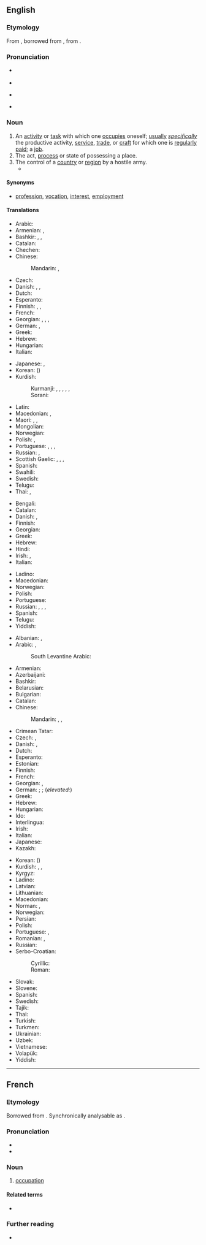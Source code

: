 ==English==

===Etymology===
{{PIE root|en|keh₂p}}
From {{inh|en|enm|occupacioun}}, borrowed from {{bor|en|frm|occupation}}, from {{der|en|la|occupātio}}.

===Pronunciation===
* {{a|US}} {{IPA|/ɑkjʊˈpeɪʃən/|lang=en}}
* {{audio|en-us-occupation.ogg|Audio (US)|lang=en}}
* {{a|UK}} {{IPA|/ɒkjʊˈpeɪʃən/|lang=en}}
* {{rhymes|eɪʃən|lang=en}}

===Noun===
{{en-noun|~}}

# An [[activity]] or [[task]] with which one [[occupies]] oneself; [[usually]] ''[[specifically]]'' the productive activity, [[service]], [[trade]], or [[craft]] for which one is [[regularly]] [[paid]]; a [[job]].
# The act, [[process]] or state of possessing a place.
# The control of a [[country]] or [[region]] by a hostile army.
#* {{quote-journal
|lang=en
|date=April 23, 2012
|author=Angelique Chrisafis
|title=François Hollande on top but far right scores record result in French election
|work=the Guardian
|url=http://www.guardian.co.uk/world/2012/apr/23/francois-hollande-french-election
|page=
|passage=The lawyer and twice-divorced mother of three had presented herself as the modern face of her party, trying to strip it of unsavoury overtones after her father's convictions for saying the Nazi '''occupation''' of France was not "particularly inhumane".}}

====Synonyms====
* {{qualifier|activity with which one occupies oneself}} [[profession]], [[vocation]], [[interest]], [[employment]]

====Translations====
{{trans-top|activity or task with which one occupies oneself}}
* Arabic: {{t|ar|وَظِيفَة|f}}
* Armenian: {{t+|hy|զբաղմունք}}, {{qualifier|regularly paid}} {{t+|hy|աշխատանք}}
* Bashkir: {{t|ba|шөғөл}}, {{t|ba|һөнәр}}, {{t|ba|эш}}
* Catalan: {{t+|ca|ocupació|f}}
* Chechen: {{t|ce|корматалла}}
* Chinese:
*: Mandarin: {{t+|cmn|職業|sc=Hani}}, {{t+|cmn|职业|tr=zhíyè|sc=Hani}}
* Czech: {{t+|cs|zaměstnání|n}}
* Danish: {{t+|da|arbejde|n}}, {{t|da|beskæftigelse|c}}, {{t+|da|erhverv|n}}
* Dutch: {{t+|nl|bezigheid|f}}
* Esperanto: {{t|eo|okupo}}
* Finnish: {{t+|fi|ammatti}}, {{t+|fi|työ}}, {{t+|fi|ajanviete}}
* French: {{t+|fr|occupation|f}}
* Georgian: {{t|ka|საქმიანობა}}, {{t|ka|ხელობა}}, {{t|ka|პროფესია}}, {{t|ka|თავშესაქცევი}}
* German: {{t+|de|Beschäftigung|f}}, {{t+|de|Beruf|m}}
* Greek: {{t+|el|απασχόληση|f}}
* Hebrew: {{t|he|תעסוקה|tr=ta'asuka}}
* Hungarian: {{t+|hu|foglalkozás}}
* Italian: {{t+|it|occupazione|f}}
{{trans-mid}}
* Japanese: {{t+|ja|仕事|tr=しごと, shigoto}}, {{t+|ja|職業|tr=しょくぎょう, shokugyō}}
* Korean: {{t+|ko|직업}} ({{t+|ko|職業|sc=Hani}})
* Kurdish:
*: Kurmanji: {{t+|ku|pîşe}}, {{t+|ku|meslek}}, {{t+|ku|mihne}}, {{t+|ku|hokar}}, {{t+|ku|kariyer}}, {{t+|ku|profesyon}}
*: Sorani: {{t|ckb|پیشە|tr=pîşe}}
* Latin: {{t|la|negotium}}
* Macedonian: {{t+|mk|зани́мање|n}}, {{t|mk|стру́ка|f}}
* Maori: {{t|mi|whakatāuteute}}, {{t|mi|umanga}} {{qualifier|profession}}, {{t|mi|mahi}} {{qualifier|job, employment}}
* Mongolian: {{t+|mn|мэргэжил}}
* Norwegian: {{t+|no|yrke|n}}
* Polish: {{t+|pl|zajęcie|n}}, {{t+|pl|zawód|m}}
* Portuguese: {{t+|pt|ocupação|f}}, {{t+|pt|serviço|m}}, {{t+|pt|emprego|m}}, {{t+|pt|trabalho|m}}
* Russian: {{t+|ru|заня́тие|n}}, {{t+|ru|профе́ссия|f}}
* Scottish Gaelic: {{t|gd|cosnadh|m}}, {{t+|gd|obair|f}}, {{t|gd|dreuchd|f}}, {{t|gd|gnìomhachd|f}}
* Spanish: {{t+|es|ocupación|f}}
* Swahili: {{t+|sw|shughuli}}
* Swedish: {{t+|sv|sysselsättning|c}}
* Telugu: {{t+|te|వృత్తి}}
* Thai: {{t+|th|อาชีพ}}, {{t+|th|งาน}}
{{trans-bottom}}

{{trans-top|act, process or state of possessing a place}}
* Bengali: {{t|bn|দখল করা}}
* Catalan: {{t+|ca|ocupació|f}}
* Danish: {{t|da|besættelse|c}}, {{t|da|okkupation|c}}
* Finnish: {{t+|fi|omistus}}
* Georgian: {{t|ka|დაკავება}}
* Greek: {{t+|el|κατάληψη|f}}
* Hebrew: {{t|he|כיבוש}}
* Hindi: {{t|hi|अधिभोग|m}}
* Irish: {{t|ga|lonnaíocht|f}}, {{t|ga|gabháil|m}}
* Italian: {{t+|it|occupazione|f}}
{{trans-mid}}
* Ladino: {{t|lad|okupasion}}
* Macedonian: {{t|mk|зазе́мање|n}}
* Norwegian: {{t+|no|okkupasjon|m}}
* Polish: {{t+|pl|zajmowanie|n}}
* Portuguese: {{t+|pt|ocupação|f}}
* Russian: {{t+|ru|завладе́ние|n}}, {{t+|ru|заня́тие|n}}, {{t+|ru|занима́ние|n}}, {{t+|ru|оккупа́ция|f}}
* Spanish: {{t+|es|ocupación|f}}
* Telugu: {{t|te|ఆక్రమణం}}
* Yiddish: {{t|yi|אָקופּאַציע}}
{{trans-bottom}}

{{trans-top|control of a country or region by a hostile army}}
* Albanian: {{t+|sq|okupacion|m}}, {{t+|sq|pushtim|m}}
* Arabic: {{t|ar|اِحْتِلال|m}}, {{t|ar|إِشْغَال|m}}
*: South Levantine Arabic: {{t|ajp|احتلال|m|tr=eḥtilāl}}
* Armenian: {{t+|hy|օկուպացիա}}
* Azerbaijani: {{t+|az|işğal}}
* Bashkir: {{t|ba|оккупация}}
* Belarusian: {{t|be|акупа́цыя|f}}
* Bulgarian: {{t+|bg|окупа́ция|f}}
* Catalan: {{t+|ca|ocupació|f}}
* Chinese:
*: Mandarin: {{t+|cmn|占領|sc=Hani}}, {{t+|cmn|占领|tr=zhànlǐng|sc=Hani}}, {{t|cmn|占用|tr=zhànyòng|sc=Hani}}
* Crimean Tatar: {{t|crh|işğal}}
* Czech: {{t|cs|obsazení|n}}, {{t+|cs|okupace|f}}
* Danish: {{t|da|besættelse|c}}, {{t|da|okkupation|c}}
* Dutch: {{t+|nl|bezetting|f}}
* Esperanto: {{t|eo|okupado}}
* Estonian: {{t+|et|okupatsioon}}
* Finnish: {{t+|fi|miehitys}}
* French: {{t+|fr|occupation|f}}
* Georgian: {{t+|ka|ოკუპაცია}}, {{t|ka|დაპყრობა}}
* German: {{t+|de|Besatzung|f}}; {{t+|de|Besetzung|f}}; (''elevated:'') {{t+|de|Okkupation|f}}
* Greek: {{t+|el|κατοχή|f}}
* Hebrew: {{t|he|כיבוש|m|tr=kibúsh|alt=כיבוש \ כִּבּוּשׁ}}
* Hungarian: {{t+|hu|megszállás}}
* Ido: {{t+|io|okupado}}
* Interlingua: {{t|ia|occupation}}
* Irish: {{t|ga|gabháil|m}}
* Italian: {{t+|it|occupazione|f}}
* Japanese: {{t+|ja|占領|tr=せんりょう, senryō}}
* Kazakh: {{t|kk|оккупация|sc=Cyrl}}
{{trans-mid}}
* Korean: {{t+|ko|점령}} ({{t+|ko|占領}})
* Kurdish: {{t+|ku|dagirî|f}}, {{t+|ku|dagirkerî|f}}, {{t|ku|داگیری}}
* Kyrgyz: {{t|ky|оккупация}}
* Ladino: {{t|lad|okupasion}}
* Latvian: {{t|lv|okupācija|f}}
* Lithuanian: {{t+|lt|okupacija|f}}
* Macedonian: {{t|mk|окупа́ција|f}}
* Norman: {{t|nrf|otchupâtiaon|f}} {{qualifier|Guernsey}}, {{t|nrf|otchupâtion|f}} {{qualifier|Jersey}}
* Norwegian: {{t+|no|okkupasjon|m}}
* Persian: {{t+|fa|اشغال|tr=ešğâl}}
* Polish: {{t+|pl|okupacja|f}}
* Portuguese: {{t+|pt|ocupação|f}}, {{t+|pt|tomada|f}}
* Romanian: {{t+|ro|ocupare|f}}, {{t+|ro|ocupație|f|alt=ocupaţie}}
* Russian: {{t+|ru|оккупа́ция|f}}
* Serbo-Croatian:
*: Cyrillic: {{t|sh|окупација|f|sc=Cyrl}}
*: Roman: {{t+|sh|okupacija|f}}
* Slovak: {{t|sk|okupácia|f}}
* Slovene: {{t|sl|okupacija|f}}
* Spanish: {{t+|es|ocupación|f}}
* Swedish: {{t+|sv|ockupation|c}}
* Tajik: {{t+|tg|ишғол}}
* Thai: {{t|th|การยึดครอง}}
* Turkish: {{t+|tr|işgal}}
* Turkmen: {{t|tk|okkupasiýa}}
* Ukrainian: {{t|uk|окупа́ція|f}}
* Uzbek: {{t+|uz|okkupatsiya}}
* Vietnamese: {{t|vi|chiếm đóng|alt=sự chiếm đóng}}
* Volapük: {{t+|vo|bepladam}}
* Yiddish: {{t|yi|אָקופּאַציע}}
{{trans-bottom}}

----

==French==

===Etymology===
Borrowed from {{bor|fr|la|[[occupātio]], [[occupātiōnem]]}}. Synchronically analysable as {{af|fr|occuper|-ation}}.

===Pronunciation===
* {{fr-IPA}}
* {{audio|Fr-occupation.ogg|Audio|lang=fr}}

===Noun===
{{fr-noun|f}}

# [[#English|occupation]] {{gloss|the occupying of a territory; something that one spends one's time on, such as a job or a hobby; act of occupying, of being an occupant}}

====Related terms====
* {{l|fr|occuper}}

===Further reading===
* {{R:TLFi}}